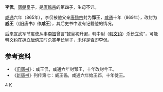 '''李侃'''，[[唐朝|唐朝]]皇子，是[[唐懿宗|唐懿宗]]的第四子，生母不详。

[[咸通|咸通]]六年（865年），李侃被他父亲[[唐懿宗|唐懿宗]]封为'''郢王'''，[[咸通|咸通]]十年（869年），改封为'''威王'''（《旧唐书》作'''咸王'''），其后史书中没有记载他的情况。

后来宣武军节度使从事[[李振_(五代)|李振]]曾言“懿皇初升遐，韩中尉（[[韩文约|韩文约]]）杀长立幼”，可能韩文约在拥立[[唐僖宗|唐僖宗]]时杀害年长皇子，未详是否即李侃。
　　
==参考资料==
*《[[旧唐书|旧唐书]]》：咸王侃，咸通六年封郢王，十年改封今王。
*《[[新唐书|新唐书]]》列传第七：威王偘，咸通六年始王郢，十年徙王。
{{唐懿宗皇室}}
[[Category:唐懿宗皇子|4]]
[[Category:李姓|K]]